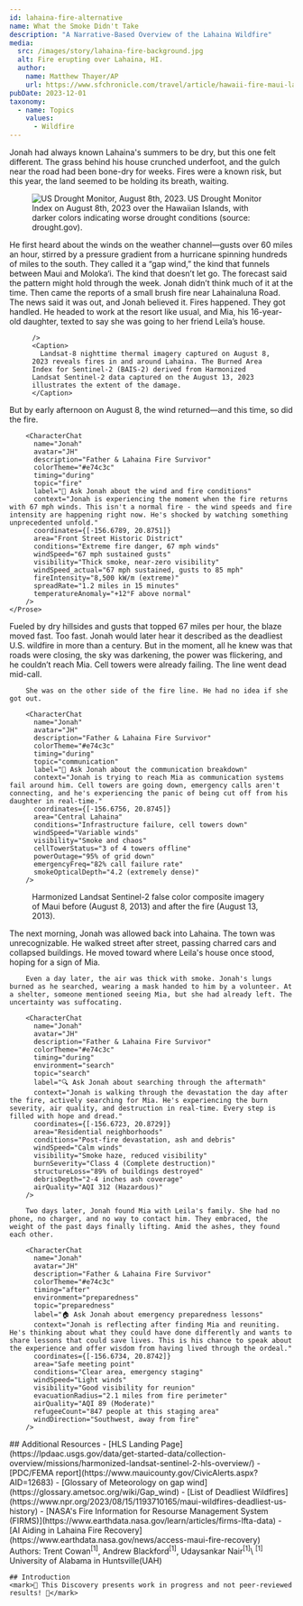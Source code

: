 ```yaml
---
id: lahaina-fire-alternative
name: What the Smoke Didn't Take
description: "A Narrative-Based Overview of the Lahaina Wildfire"
media:
  src: /images/story/lahaina-fire-background.jpg
  alt: Fire erupting over Lahaina, HI.
  author:
    name: Matthew Thayer/AP
    url: https://www.sfchronicle.com/travel/article/hawaii-fire-maui-lahaina-18289213.php
pubDate: 2023-12-01
taxonomy:
  - name: Topics
    values:
      - Wildfire
---
```

<Block>
    <Prose>
        Jonah had always known Lahaina's summers to be dry, but this one felt different. The grass behind his house crunched underfoot, and the gulch near the road had been bone-dry for weeks. Fires were a known risk, but this year, the land seemed to be holding its breath, waiting.
    </Prose>
</Block>

<Block>
  <Figure>
    <Image
      src={'./lahaina-fire-drought-monitor.jpg'}
      alt='US Drought Monitor, August 8th, 2023.'
      align='left'
    />
    <Caption>
      US Drought Monitor Index on August 8th, 2023 over the Hawaiian Islands, with darker colors indicating worse drought conditions (source: drought.gov).
    </Caption>
  </Figure>

  <Prose>
        He first heard about the winds on the weather channel—gusts over 60 miles an hour, stirred by a pressure gradient from a hurricane spinning hundreds of miles to the south. They called it a “gap wind,” the kind that funnels between Maui and Moloka‘i. The kind that doesn’t let go. The forecast said the pattern might hold through the week. Jonah didn’t think much of it at the time.
  </Prose>
</Block>

<Block>
  <Prose>
    <CharacterChat 
      name="Jonah"
      avatar="JH"
      description="Father & Lahaina Fire Survivor"
      colorTheme="#e74c3c"
      timing="before"
      topic="drought"
      label="💬 Ask Jonah about the drought conditions"
      context="Jonah is experiencing severe drought conditions in Lahaina before the devastating fire. He can feel how dry everything is but doesn't yet know about the coming disaster. He's concerned about fire risk but maintains hope that any fires will be controlled like usual."
      coordinates={[-156.6747, 20.8738]}
      area="Lahaina Resort Area"
      conditions="Severe drought conditions, dry vegetation"
      windSpeed="Light winds initially"
      visibility="Clear, dry air"
      droughtIndex="D3 (Extreme Drought)"
      soilMoisture="15% below normal"
      precipitationDeficit="8 inches below average"
      vegetationDryness="87% critically dry"
    />
  </Prose>
</Block>

<Block>
  <Prose>
        Then came the reports of a small brush fire near Lahainaluna Road. The news said it was out, and Jonah believed it. Fires happened. They got handled. He headed to work at the resort like usual, and Mia, his 16-year-old daughter, texted to say she was going to her friend Leila’s house.
  </Prose>

  <Figure>
    <Map
      datasetId='lahaina-fire'
      layerId='landsat-nighttime-thermal'
      dateTime='2023-08-08'
      compareDateTime='2023-08-13'

    />
    <Caption>
      Landsat-8 nighttime thermal imagery captured on August 8, 2023 reveals fires in and around Lahaina. The Burned Area Index for Sentinel-2 (BAIS-2) derived from Harmonized Landsat Sentinel-2 data captured on the August 13, 2023 illustrates the extent of the damage.
    </Caption>
  </Figure>
</Block>

<Block>
    <Prose>
        But by early afternoon on August 8, the wind returned—and this time, so did the fire.
        
        <CharacterChat 
          name="Jonah"
          avatar="JH"
          description="Father & Lahaina Fire Survivor"
          colorTheme="#e74c3c"
          timing="during"
          topic="fire"
          label="💨 Ask Jonah about the wind and fire conditions"
          context="Jonah is experiencing the moment when the fire returns with 67 mph winds. This isn't a normal fire - the wind speeds and fire intensity are happening right now. He's shocked by watching something unprecedented unfold."
          coordinates={[-156.6789, 20.8751]}
          area="Front Street Historic District"
          conditions="Extreme fire danger, 67 mph winds"
          windSpeed="67 mph sustained gusts"
          visibility="Thick smoke, near-zero visibility"
          windSpeed_actual="67 mph sustained, gusts to 85 mph"
          fireIntensity="8,500 kW/m (extreme)"
          spreadRate="1.2 miles in 15 minutes"
          temperatureAnomaly="+12°F above normal"
        />
    </Prose>
</Block>

<Block>
  <Prose>
        Fueled by dry hillsides and gusts that topped 67 miles per hour, the blaze moved fast. Too fast. Jonah would later hear it described as the deadliest U.S. wildfire in more than a century. But in the moment, all he knew was that roads were closing, the sky was darkening, the power was flickering, and he couldn’t reach Mia. Cell towers were already failing. The line went dead mid-call.

        She was on the other side of the fire line. He had no idea if she got out.
        
        <CharacterChat 
          name="Jonah"
          avatar="JH"
          description="Father & Lahaina Fire Survivor"
          colorTheme="#e74c3c"
          timing="during"
          topic="communication"
          label="📵 Ask Jonah about the communication breakdown"
          context="Jonah is trying to reach Mia as communication systems fail around him. Cell towers are going down, emergency calls aren't connecting, and he's experiencing the panic of being cut off from his daughter in real-time."
          coordinates={[-156.6756, 20.8745]}
          area="Central Lahaina"
          conditions="Infrastructure failure, cell towers down"
          windSpeed="Variable winds"
          visibility="Smoke and chaos"
          cellTowerStatus="3 of 4 towers offline"
          powerOutage="95% of grid down"
          emergencyFreq="82% call failure rate"
          smokeOpticalDepth="4.2 (extremely dense)"
        />
  </Prose>
</Block>



<Block>
  <Figure>
    <Map
      center={[-156.68108, 20.88130]}
      zoom={12}
      datasetId='lahaina-fire'
      layerId='landsat-nighttime-thermal'
      dateTime='2023-08-08'
      compareDateTime='2023-08-13'
    />
    <Caption>
      Harmonized Landsat Sentinel-2 false color composite imagery of Maui before (August 8, 2013) and after the fire (August 13, 2013).
    </Caption>
  </Figure>
</Block>

<Block>
  <Prose>
        The next morning, Jonah was allowed back into Lahaina. The town was unrecognizable. He walked street after street, passing charred cars and collapsed buildings. He moved toward where Leila's house once stood, hoping for a sign of Mia.

        Even a day later, the air was thick with smoke. Jonah's lungs burned as he searched, wearing a mask handed to him by a volunteer. At a shelter, someone mentioned seeing Mia, but she had already left. The uncertainty was suffocating.
        
        <CharacterChat 
          name="Jonah"
          avatar="JH"
          description="Father & Lahaina Fire Survivor"
          colorTheme="#e74c3c"
          timing="during"
          environment="search"
          topic="search"
          label="🔍 Ask Jonah about searching through the aftermath"
          context="Jonah is walking through the devastation the day after the fire, actively searching for Mia. He's experiencing the burn severity, air quality, and destruction in real-time. Every step is filled with hope and dread."
          coordinates={[-156.6723, 20.8729]}
          area="Residential neighborhoods"
          conditions="Post-fire devastation, ash and debris"
          windSpeed="Calm winds"
          visibility="Smoke haze, reduced visibility"
          burnSeverity="Class 4 (Complete destruction)"
          structureLoss="89% of buildings destroyed"
          debrisDepth="2-4 inches ash coverage"
          airQuality="AQI 312 (Hazardous)"
        />
        
        Two days later, Jonah found Mia with Leila's family. She had no phone, no charger, and no way to contact him. They embraced, the weight of the past days finally lifting. Amid the ashes, they found each other.
        
        <CharacterChat 
          name="Jonah"
          avatar="JH"
          description="Father & Lahaina Fire Survivor"
          colorTheme="#e74c3c"
          timing="after"
          environment="preparedness"
          topic="preparedness"
          label="🏠 Ask Jonah about emergency preparedness lessons"
          context="Jonah is reflecting after finding Mia and reuniting. He's thinking about what they could have done differently and wants to share lessons that could save lives. This is his chance to speak about the experience and offer wisdom from having lived through the ordeal."
          coordinates={[-156.6734, 20.8742]}
          area="Safe meeting point"
          conditions="Clear area, emergency staging"
          windSpeed="Light winds"
          visibility="Good visibility for reunion"
          evacuationRadius="2.1 miles from fire perimeter"
          airQuality="AQI 89 (Moderate)"
          refugeeCount="847 people at this staging area"
          windDirection="Southwest, away from fire"
        />
  </Prose>
</Block>

<Block>
  <Prose>
        ## Additional Resources
        - [HLS Landing Page](https://lpdaac.usgs.gov/data/get-started-data/collection-overview/missions/harmonized-landsat-sentinel-2-hls-overview/)
        - [PDC/FEMA report](https://www.mauicounty.gov/CivicAlerts.aspx?AID=12683)
        - [Glossary of Meteorology on gap wind](https://glossary.ametsoc.org/wiki/Gap_wind)
        - [List of Deadliest Wildfires](https://www.npr.org/2023/08/15/1193710165/maui-wildfires-deadliest-us-history)
        - [NASA's Fire Information for Resourse Management System (FIRMS)](https://www.earthdata.nasa.gov/learn/articles/firms-lfta-data)
        - [AI Aiding in Lahaina Fire Recovery](https://www.earthdata.nasa.gov/news/access-maui-fire-recovery)
  </Prose>
</Block>
<Block>
  <Prose>
    Authors: Trent Cowan<sup>[1]</sup>, Andrew Blackford<sup>[1]</sup>, Udaysankar Nair<sup>[1]</sup>\
    <sup>[1]</sup> University of Alabama in Huntsville(UAH)

    ## Introduction
    <mark>🚧 This Discovery presents work in progress and not peer-reviewed results! 🚧</mark>

  </Prose>
</Block>